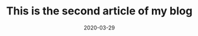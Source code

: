 ---
title: "This is the second article of my blog"
slug: second-post-project
date: 2020-03-29
featureImage: david-clode.jpg
excerpt: this is the first time I implement something like this with Gatsby. This clearly shows that Gatsby really makes the difference when in comes to blog development.
---